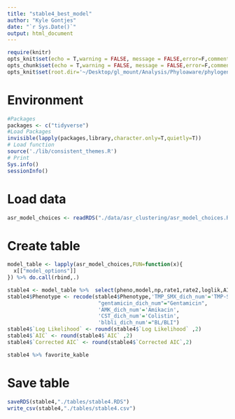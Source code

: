 ```yaml
---
title: "stable4_best_model"
author: "Kyle Gontjes"
date: "`r Sys.Date()`"
output: html_document
---
```


```r
require(knitr)
opts_knit$set(echo = T,warning = FALSE, message = FALSE,error=F,comment=NA) 
opts_chunk$set(echo = T,warning = FALSE, message = FALSE,error=F,comment=NA)
opts_knit$set(root.dir='~/Desktop/gl_mount/Analysis/Phyloaware/phylogenetic-resistance-ms/')
```

# Environment
```r
#Packages
packages <- c("tidyverse")   
#Load Packages
invisible(lapply(packages,library,character.only=T,quietly=T)) 
# Load function
source('./lib/consistent_themes.R')
# Print
Sys.info()
sessionInfo() 
``` 

# Load data
```r
asr_model_choices <- readRDS("./data/asr_clustering/asr_model_choices.RDS") 
```

# Create table
```r
model_table <- lapply(asr_model_choices,FUN=function(x){
  x[["model_options"]]
}) %>% do.call(rbind,.) 

stable4 <- model_table %>%  select(pheno,model,np,rate1,rate2,loglik,AIC,AICc) %>% `colnames<-`(c("Phenotype","Model","No. Parameters","Rate 1","Rate 2","Log Likelihood","AIC","Corrected AIC")) %>% `rownames<-`(NULL) 
stable4$Phenotype <- recode(stable4$Phenotype,'TMP_SMX_dich_num'='TMP-SMX',
                             "gentamicin_dich_num"="Gentamicin",
                             'AMK_dich_num'='Amikacin',
                             'CST_dich_num'='Colistin',
                             'blbli_dich_num'="BL/BLI")  
stable4$`Log Likelihood` <- round(stable4$`Log Likelihood` ,2)
stable4$`AIC` <- round(stable4$`AIC` ,2)
stable4$`Corrected AIC` <- round(stable4$`Corrected AIC`,2)

stable4 %>% favorite_kable 
```

# Save table
```r
saveRDS(stable4,"./tables/stable4.RDS")
write_csv(stable4,"./tables/stable4.csv")
``` 
